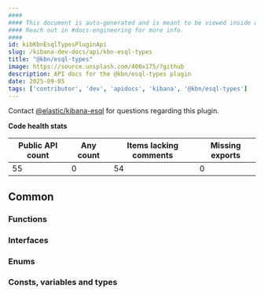 ```yaml
---
####
#### This document is auto-generated and is meant to be viewed inside our experimental, new docs system.
#### Reach out in #docs-engineering for more info.
####
id: kibKbnEsqlTypesPluginApi
slug: /kibana-dev-docs/api/kbn-esql-types
title: "@kbn/esql-types"
image: https://source.unsplash.com/400x175/?github
description: API docs for the @kbn/esql-types plugin
date: 2025-09-05
tags: ['contributor', 'dev', 'apidocs', 'kibana', '@kbn/esql-types']
---
```




Contact [@elastic/kibana-esql](https://github.com/orgs/elastic/teams/kibana-esql) for questions regarding this plugin.

**Code health stats**

| Public API count  | Any count | Items lacking comments | Missing exports |
|-------------------|-----------|------------------------|-----------------|
| 55 | 0 | 54 | 0 |

## Common

### Functions
<DocDefinitionList data={kbnEsqlTypesObj.common.functions}/>

### Interfaces
<DocDefinitionList data={kbnEsqlTypesObj.common.interfaces}/>

### Enums
<DocDefinitionList data={kbnEsqlTypesObj.common.enums}/>

### Consts, variables and types
<DocDefinitionList data={kbnEsqlTypesObj.common.misc}/>

